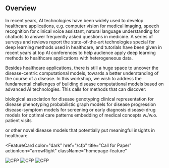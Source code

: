 
## Overview

<PageDescription>

In recent years, AI technologies have been widely used to develop healthcare applications, e.g. computer vision for medical imaging, speech recognition for clinical voice assistant, natural language understanding for chatbots to answer frequently asked questions in medicine. A series of surveys and reviews report the state-of-the-art technologies special for deep learning methods used in healthcare, and tutorials have been given in recent years at top AI conferences to help audience apply deep learning methods to healthcare applications with heterogeneous data.

Besides healthcare applications, there is still a huge space to uncover the disease-centric computational models, towards a better understanding of the course of a disease. In this workshop, we wish to address the fundamental challenges of building disease computational models based on advanced AI technologies. This calls for methods that can discover:

<AnchorLinks>
  <AnchorLink>biological association for disease genotyping</AnchorLink>
  <AnchorLink>clinical representation for disease phenotyping</AnchorLink>
  <AnchorLink>probabilistic graph models for disease progression</AnchorLink>
  <AnchorLink>disease-symptom models for screening or early diagnosis</AnchorLink>
  <AnchorLink>disease-drug models for optimal care patterns</AnchorLink>
  <AnchorLink>embedding of medical concepts w./w.o. patient visits</AnchorLink>
</AnchorLinks>

or other novel disease models that potentially put meaningful insights in healthcare.

</PageDescription>

<FeatureCard
    color="dark"
    href="/cfp"
    title="Call for Paper"
    actionIcon="arrowRight"
    className="homepage-feature"
>

<ArtDirection>

![CFP](../images/poster.jpg)
![CFP](../images/poster.jpg)
![CFP](../images/poster.jpg)

</ArtDirection>

</FeatureCard>
